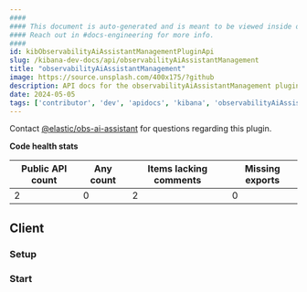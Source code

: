 ```yaml
---
####
#### This document is auto-generated and is meant to be viewed inside our experimental, new docs system.
#### Reach out in #docs-engineering for more info.
####
id: kibObservabilityAiAssistantManagementPluginApi
slug: /kibana-dev-docs/api/observabilityAiAssistantManagement
title: "observabilityAiAssistantManagement"
image: https://source.unsplash.com/400x175/?github
description: API docs for the observabilityAiAssistantManagement plugin
date: 2024-05-05
tags: ['contributor', 'dev', 'apidocs', 'kibana', 'observabilityAiAssistantManagement']
---
```




Contact [@elastic/obs-ai-assistant](https://github.com/orgs/elastic/teams/obs-ai-assistant) for questions regarding this plugin.

**Code health stats**

| Public API count  | Any count | Items lacking comments | Missing exports |
|-------------------|-----------|------------------------|-----------------|
| 2 | 0 | 2 | 0 |

## Client

### Setup
<DocDefinitionList data={[observabilityAiAssistantManagementObj.client.setup]}/>

### Start
<DocDefinitionList data={[observabilityAiAssistantManagementObj.client.start]}/>

